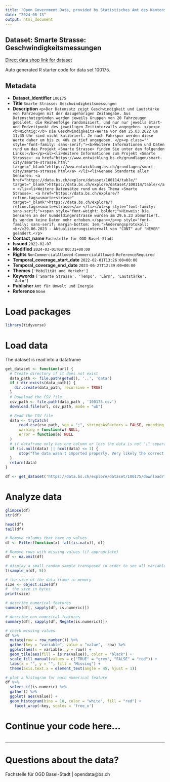```yaml
---
title: "Open Government Data, provided by Statistisches Amt des Kantons Basel-Stadt - Fachstelle OGD"
date: "2024-08-13"
output: html_document
---
```


## Dataset: Smarte Strasse: Geschwindigkeitsmessungen

[Direct data shop link for dataset](https://data.bs.ch/explore/dataset/100175)

Auto generated R starter code for data set 100175.

## Metadata

- **Dataset_identifier** `100175`
- **Title** `Smarte Strasse: Geschwindigkeitsmessungen`
- **Description** `<p>Der Datensatz zeigt Geschwindigkeit und Lautstärke von Fahrzeugen mit der dazugehörigen Zeitangabe. Aus Datenschutzgründen werden jeweils Gruppen von 20 Fahrzeugen gebildet, die Reihenfolge randomisiert, und nur nur jeweils Start- und Endzeitpunkt des jeweiligen Zeitintervalls angegeben. </p><p><b>Wichtig:</b> Die Geschwindigkeits-Werte vor dem 25.03.2022 um 11:35 Uhr sind nicht kalibriert. Je nach Fahrspur werden diese Werte daher um bis zu 40% zu tief angegeben. </p><p class="" style="font-family: sans-serif;"><b>Weitere Informationen und Daten rund um das Projekt «Smarte Strasse» finden Sie unter den folgenden Links:</b></p><ul><li>Weitere Informationen zum Projekt «Smarte Strasse»: <a href="https://www.entwicklung.bs.ch/grundlagen/smart-city/smarte-strasse.html" target="_blank">https://www.entwicklung.bs.ch/grundlagen/smart-city/smarte-strasse.html</a> </li><li>Genaue Standorte aller Sensoren: <a href="https://data.bs.ch/explore/dataset/100114/table/" target="_blank">https://data.bs.ch/explore/dataset/100114/table/</a> </li><li>Weitere Datensätze rund um das Thema «Smarte Strasse»: <a href="https://data.bs.ch/explore/?refine.tags=smarte+strasse" target="_blank">https://data.bs.ch/explore/?refine.tags=smarte+strasse</a> </li></ul><p style="font-family: sans-serif;"><span style="font-weight: bolder;">Hinweis: Die Sensoren an der Gundeldingerstrasse wurden am 29.6.23 abmontiert. Es werden keine Daten mehr erhoben.</span></p><p style="font-family: sans-serif; margin-bottom: 1em;">Änderungsprotokoll:<br/>29.06.2023 - Aktualisierungsintervall von "CONT" auf "NEVER" geändert.</p>`
- **Contact_name** `Fachstelle für OGD Basel-Stadt`
- **Issued** `2022-02-07`
- **Modified** `2024-03-01T08:00:31+00:00`
- **Rights** `NonCommercialAllowed-CommercialAllowed-ReferenceRequired`
- **Temporal_coverage_start_date** `2022-02-01T13:26:00+00:00`
- **Temporal_coverage_end_date** `2023-06-27T12:39:00+00:00`
- **Themes** `['Mobilität und Verkehr']`
- **Keywords** `['Smarte Strasse', 'Tempo', 'Lärm', 'Lautstärke', 'Auto']`
- **Publisher** `Amt für Umwelt und Energie`
- **Reference** `None`


# Load packages

```r

library(tidyverse)
```

# Load data

The dataset is read into a dataframe

```r
get_dataset <- function(url) {
  # Create directory if it does not exist
  data_path <- file.path(getwd(), '..', 'data')
  if (!dir.exists(data_path)) {
    dir.create(data_path, recursive = TRUE)
  }
  # Download the CSV file
  csv_path <- file.path(data_path , '100175.csv')
  download.file(url, csv_path, mode = "wb")

  # Read the CSV file
  data <- tryCatch(
      read.csv(csv_path, sep = ";", stringsAsFactors = FALSE, encoding = "UTF-8"),
      warning = function(w) NULL,
      error = function(e) NULL
  )
  # if dataframe only has one column or less the data is not ";" separated
  if (is.null(data) || ncol(data) <= 1) {
      stop("The data wasn't imported properly. Very likely the correct separator couldn't be found.\nPlease check the dataset manually and adjust the code.")
  }
  return(data)
}
```

```r

df <- get_dataset('https://data.bs.ch/explore/dataset/100175/download?format=csv&timezone=Europe%2FZurich')

```

# Analyze data

```r

glimpse(df)
str(df)

head(df)
tail(df)

```

```r
# Remove columns that have no values
df <- Filter(function(x) !all(is.na(x)), df)

# Remove rows with missing values (if appropriate)
df <- na.omit(df)
```

```r
# display a small random sample transposed in order to see all variables
t(sample_n(df, 5))
```

```r
# the size of the data frame in memory
size <- object.size(df)
#  the size in bytes
print(size)
```

```r
# describe numerical features
summary(df[, sapply(df, is.numeric)])
```

```r
# describe non-numerical features
summary(df[, sapply(df, Negate(is.numeric))])
```

```r
# check missing values
df %>%
  mutate(row = row_number()) %>%
  gather(key = "variable", value = "value", -row) %>%
  ggplot(aes(x = variable, y = row)) +
  geom_tile(aes(fill = is.na(value)), color = "black") +
  scale_fill_manual(values = c("TRUE" = "grey", "FALSE" = "red")) +
  labs(x = "", y = "", fill = "Missing") +
  theme(axis.text.x = element_text(angle = 45, hjust = 1))
```

```r
# plot a histogram for each numerical feature
df %>%
  select_if(is.numeric) %>%
  gather() %>%
  ggplot( aes(value)) +
  geom_histogram(bins = 10, color = "white", fill = "red") +
    facet_wrap(~key, scales = 'free_x')
```

# Continue your code here...

```r

```
------------------------------------------------------------------------

# Questions about the data?

Fachstelle für OGD Basel-Stadt | opendata@bs.ch
